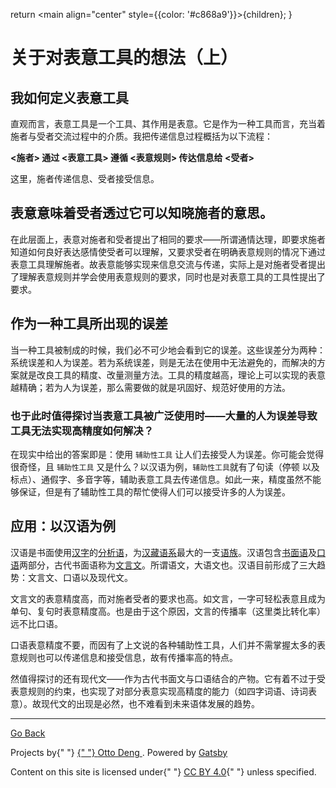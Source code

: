   return <main align="center" style={{color: '#c868a9'}}>{children}</main>;
}

# 关于对表意工具的想法（上）

## 我如何定义表意工具

直观而言，表意工具是一个工具、其作用是表意。它是作为一种工具而言，充当着施者与受者交流过程中的介质。我把传递信息过程概括为以下流程：

**<施者> 通过 <表意工具> 遵循 <表意规则> 传达信息给 <受者>**

[^施者……受者]: 你也可以把它理解为 <第一关系者>	<表意项>	<第二关系者>

这里，施者传递信息、受者接受信息。

## 表意意味着受者透过它可以知晓施者的意思。

在此层面上，表意对施者和受者提出了相同的要求——所谓通情达理，即要求施者知道如何良好表达感情使受者可以理解，又要求受者在明确表意规则的情况下通过表意工具理解施者。故表意能够实现来信息交流与传递，实际上是对施者受者提出了理解表意规则并学会使用表意规则的要求，同时也是对表意工具的工具性提出了要求。

## 作为一种工具所出现的误差

当一种工具被制成的时候，我们必不可少地会看到它的误差。这些误差分为两种：系统误差和人为误差。若为系统误差，则是无法在使用中无法避免的，而解决的方案就是改良工具的精度、改量测量方法。工具的精度越高，理论上可以实现的表意越精确；若为人为误差，那么需要做的就是巩固好、规范好使用的方法。

### 也于此时值得探讨当表意工具被广泛使用时——大量的人为误差导致工具无法实现高精度如何解决？



在现实中给出的答案即是：使用 `辅助性工具` 让人们去接受人为误差。你可能会觉得很奇怪，且 `辅助性工具` 又是什么？以汉语为例，`辅助性工具`就有了句读（停顿 以及标点）、通假字、多音字等，辅助表意工具去传递信息。如此一来，精度虽然不能够保证，但是有了辅助性工具的帮忙使得人们可以接受许多的人为误差。

## 应用：以汉语为例

汉语是书面使用[汉字](https://zh.wikipedia.org/wiki/汉字)的[分析语](https://zh.wikipedia.org/wiki/分析语)，为[汉藏语系](https://zh.wikipedia.org/wiki/汉藏语系)最大的一支[语族](https://zh.wikipedia.org/wiki/语族)。汉语包含[书面语](https://zh.wikipedia.org/wiki/書面語)及[口语](https://zh.wikipedia.org/wiki/口語)两部分，古代书面语称为[文言文](https://zh.wikipedia.org/wiki/文言文)。所谓语文，大语文也。汉语目前形成了三大趋势：文言文、口语以及现代文。

文言文的表意精度高，而对施者受者的要求也高。如文言，一字可轻松表意且成为单句、复句时表意精度高。也是由于这个原因，文言的传播率（这里类比转化率）远不比口语。

口语表意精度不要，而因有了上文说的各种辅助性工具，人们并不需掌握太多的表意规则也可以传递信息和接受信息，故有传播率高的特点。

然值得探讨的还有现代文——作为古代书面文与口语结合的产物。它有着不过于受表意规则的约束，也实现了对部分表意实现高精度的能力（如四字词语、诗词表意）。故现代文的出现是必然，也不难看到未来语体发展的趋势。


------
<a 
  align="center"
  color="#F2ABBD"
  width="100%"
  textAlign="center"
  paddingBottom="0.5rem"
  paddingTop="0.5rem">

[Go Back](../)

  <p>
          Projects by{" "}
          <a href="https://github.com/ottoqwq">
            {" "}
            <hi>Otto Deng</hi>
          </a>
          . Powered by <a href="https://www.gatsbyjs.com/">Gatsby</a>
        </p>
        <p>
          Content on this site is licensed under{" "}
          <a href="https://creativecommons.org/licenses/by/4.0/">CC BY 4.0</a>{" "}
          unless specified.
        </p>
        </a>